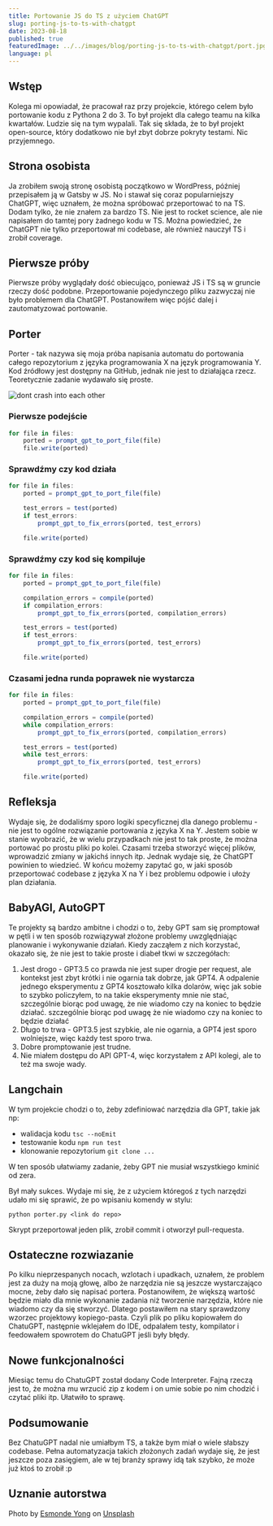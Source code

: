 ```yaml
---
title: Portowanie JS do TS z użyciem ChatGPT
slug: porting-js-to-ts-with-chatgpt
date: 2023-08-18
published: true
featuredImage: ../../images/blog/porting-js-to-ts-with-chatgpt/port.jpg
language: pl
---
```


<Youtube videoId="7ih7E_Viesg" />

## Wstęp
Kolega mi opowiadał, że pracował raz przy projekcie, którego celem było portowanie kodu z Pythona 2 do 3. To był projekt dla całego teamu na kilka kwartałów. Ludzie się na tym wypalali. Tak się składa, że to był projekt open-source, który dodatkowo nie był zbyt dobrze pokryty testami. Nic przyjemnego.

## Strona osobista
Ja zrobiłem swoją stronę osobistą początkowo w WordPress, później przepisałem ją w Gatsby w JS. No i stawał się coraz popularniejszy ChatGPT, więc uznałem, że można spróbować przeportować to na TS. Dodam tylko, że nie znałem za bardzo TS. Nie jest to rocket science, ale nie napisałem do tamtej pory żadnego kodu w TS. Można powiedzieć, że ChatGPT nie tylko przeportował mi codebase, ale również nauczył TS i zrobił coverage.

## Pierwsze próby
Pierwsze próby wyglądały dość obiecująco, ponieważ JS i TS są w gruncie rzeczy dość podobne. Przeportowanie pojedynczego pliku zazwyczaj nie było problemem dla ChatGPT. Postanowiłem więc pójść dalej i zautomatyzować portowanie.

## Porter
Porter - tak nazywa się moja próba napisania automatu do portowania całego repozytorium z języka programowania X na język programowania Y. Kod źródłowy jest dostępny na GitHub, jednak nie jest to działająca rzecz. Teoretycznie zadanie wydawało się proste.

![dont crash into each other](../../images/blog/porting-js-to-ts-with-chatgpt/dont-crash-into-each-other.jpg "dont crash into each other")

### Pierwsze podejście
```js
for file in files:
    ported = prompt_gpt_to_port_file(file)
    file.write(ported)
```

### Sprawdźmy czy kod działa
```js
for file in files:
    ported = prompt_gpt_to_port_file(file)

    test_errors = test(ported)
    if test_errors:
        prompt_gpt_to_fix_errors(ported, test_errors)

    file.write(ported)
```

### Sprawdźmy czy kod się kompiluje
```js
for file in files:
    ported = prompt_gpt_to_port_file(file)

    compilation_errors = compile(ported)
    if compilation_errors:
        prompt_gpt_to_fix_errors(ported, compilation_errors)

    test_errors = test(ported)
    if test_errors:
        prompt_gpt_to_fix_errors(ported, test_errors)

    file.write(ported)
```

### Czasami jedna runda poprawek nie wystarcza
```js
for file in files:
    ported = prompt_gpt_to_port_file(file)

    compilation_errors = compile(ported)
    while compilation_errors:
        prompt_gpt_to_fix_errors(ported, compilation_errors)

    test_errors = test(ported)
    while test_errors:
        prompt_gpt_to_fix_errors(ported, test_errors)

    file.write(ported)
```

## Refleksja
Wydaje się, że dodaliśmy sporo logiki specyficznej dla danego problemu - nie jest to ogólne rozwiązanie portowania z języka X na Y. Jestem sobie w stanie wyobrazić, że w wielu przypadkach nie jest to tak proste, że można portować po prostu pliki po kolei. Czasami trzeba stworzyć więcej plików, wprowadzić zmiany w jakichś innych itp. Jednak wydaje się, że ChatGPT powinien to wiedzieć. W końcu możemy zapytać go, w jaki sposób przeportować codebase z języka X na Y i bez problemu odpowie i ułoży plan działania.

## BabyAGI, AutoGPT
Te projekty są bardzo ambitne i chodzi o to, żeby GPT sam się promptował w pętli i w ten sposób rozwiązywał złożone problemy uwzględniając planowanie i wykonywanie działań. Kiedy zacząłem z nich korzystać, okazało się, że nie jest to takie proste i diabeł tkwi w szczegółach:
1. Jest drogo - GPT3.5 co prawda nie jest super drogie per request, ale kontekst jest zbyt krótki i nie ogarnia tak dobrze, jak GPT4. A odpalenie jednego eksperymentu z GPT4 kosztowało kilka dolarów, więc jak sobie to szybko policzyłem, to na takie eksperymenty mnie nie stać, szczególnie biorąc pod uwagę, że nie wiadomo czy na koniec to będzie działać. szczególnie biorąc pod uwagę że nie wiadomo czy na koniec to będzie działać
2. Długo to trwa - GPT3.5 jest szybkie, ale nie ogarnia, a GPT4 jest sporo wolniejsze, więc każdy test sporo trwa.
3. Dobre promptowanie jest trudne.
4. Nie miałem dostępu do API GPT-4, więc korzystałem z API kolegi, ale to też ma swoje wady.


## Langchain
W tym projekcie chodzi o to, żeby zdefiniować narzędzia dla GPT, takie jak np:
- walidacja kodu `tsc --noEmit`
- testowanie kodu `npm run test`
- klonowanie repozytorium `git clone ...`

W ten sposób ułatwiamy zadanie, żeby GPT nie musiał wszystkiego kminić od zera.

Był mały sukces. Wydaje mi się, że z użyciem któregoś z tych narzędzi udało mi się sprawić, że po wpisaniu komendy w stylu:
```
python porter.py <link do repo>
```
Skrypt przeportował jeden plik, zrobił commit i otworzył pull-requesta.

## Ostateczne rozwiazanie
Po kilku nieprzespanych nocach, wzlotach i upadkach, uznałem, że problem jest za duży na moją głowę, albo że narzędzia nie są jeszcze wystarczająco mocne, żeby dało się napisać portera. Postanowiłem, że większą wartość będzie miało dla mnie wykonanie zadania niż tworzenie narzędzia, które nie wiadomo czy da się stworzyć. Dlatego postawiłem na stary sprawdzony wzorzec projektowy kopiego-pasta. Czyli plik po pliku kopiowałem do ChatuGPT, następnie wklejałem do IDE, odpalałem testy, kompilator i feedowałem spowrotem do ChatuGPT jeśli były błędy.

## Nowe funkcjonalności
Miesiąc temu do ChatuGPT został dodany Code Interpreter. Fajną rzeczą jest to, że można mu wrzucić zip z kodem i on umie sobie po nim chodzić i czytać pliki itp. Ułatwiło to sprawę.

## Podsumowanie
Bez ChatuGPT nadal nie umiałbym TS, a także bym miał o wiele słabszy codebase. Pełna automatyzacja takich złożonych zadań wydaje się, że jest jeszcze poza zasięgiem, ale w tej branży sprawy idą tak szybko, że może już ktoś to zrobił :p

## Uznanie autorstwa
Photo by <a href="https://unsplash.com/@esmonde?utm_source=unsplash&utm_medium=referral&utm_content=creditCopyText">Esmonde Yong</a> on <a href="https://unsplash.com/photos/wFpJV5EWrSM?utm_source=unsplash&utm_medium=referral&utm_content=creditCopyText">Unsplash</a>